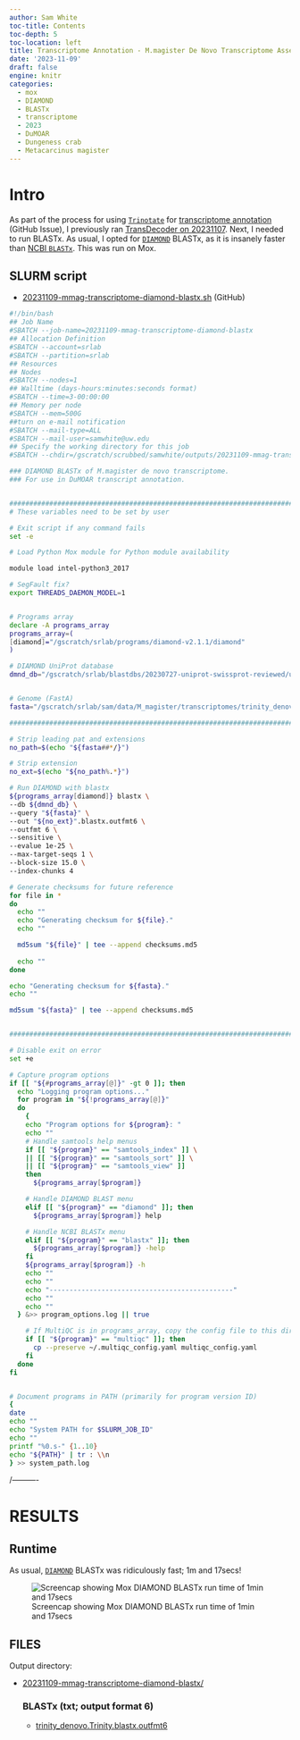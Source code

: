 ```yaml
---
author: Sam White
toc-title: Contents
toc-depth: 5
toc-location: left
title: Transcriptome Annotation - M.magister De Novo Transcriptome Assembly for DuMOAR Project Using DIAMOND BLASTx on Mox
date: '2023-11-09'
draft: false
engine: knitr
categories: 
  - mox
  - DIAMOND
  - BLASTx
  - transcriptome
  - 2023
  - DuMOAR
  - Dungeness crab
  - Metacarcinus magister
---
```

# Intro

As part of the process for using [`Trinotate`](https://github.com/Trinotate/Trinotate/wiki) for [transcriptome annotation](https://github.com/laurahspencer/DuMOAR/issues/44) (GitHub Issue), I previously ran [TransDecoder on 20231107](../2023-11-07-Transcriptome-Annotation---M.magister-De-Novo-Transcriptome-Assembly-for-DuMOAR-Project-Using-TransDecoder-on-Mox/index.qmd). Next, I needed to run BLASTx. As usual, I opted for [`DIAMOND`](https://github.com/bbuchfink/diamond) BLASTx, as it is insanely faster than [NCBI `BLASTx`](https://www.ncbi.nlm.nih.gov/books/NBK279690/). This was run on Mox.

## SLURM script

- [20231109-mmag-transcriptome-diamond-blastx.sh](https://github.com/RobertsLab/sams-notebook/blob/master/sbatch_scripts/20231109-mmag-transcriptome-diamond-blastx.sh) (GitHub)


```bash
#!/bin/bash
## Job Name
#SBATCH --job-name=20231109-mmag-transcriptome-diamond-blastx
## Allocation Definition
#SBATCH --account=srlab
#SBATCH --partition=srlab
## Resources
## Nodes
#SBATCH --nodes=1
## Walltime (days-hours:minutes:seconds format)
#SBATCH --time=3-00:00:00
## Memory per node
#SBATCH --mem=500G
##turn on e-mail notification
#SBATCH --mail-type=ALL
#SBATCH --mail-user=samwhite@uw.edu
## Specify the working directory for this job
#SBATCH --chdir=/gscratch/scrubbed/samwhite/outputs/20231109-mmag-transcriptome-diamond-blastx

### DIAMOND BLASTx of M.magister de novo transcriptome.
### For use in DuMOAR transcript annotation.


###################################################################################
# These variables need to be set by user

# Exit script if any command fails
set -e

# Load Python Mox module for Python module availability

module load intel-python3_2017

# SegFault fix?
export THREADS_DAEMON_MODEL=1


# Programs array
declare -A programs_array
programs_array=(
[diamond]="/gscratch/srlab/programs/diamond-v2.1.1/diamond"
)

# DIAMOND UniProt database
dmnd_db="/gscratch/srlab/blastdbs/20230727-uniprot-swissprot-reviewed/uniprot_sprot.dmnd"


# Genome (FastA)
fasta="/gscratch/srlab/sam/data/M_magister/transcriptomes/trinity_denovo.Trinity.fasta"

###################################################################################

# Strip leading pat and extensions
no_path=$(echo "${fasta##*/}")

# Strip extension
no_ext=$(echo "${no_path%.*}")

# Run DIAMOND with blastx
${programs_array[diamond]} blastx \
--db ${dmnd_db} \
--query "${fasta}" \
--out "${no_ext}".blastx.outfmt6 \
--outfmt 6 \
--sensitive \
--evalue 1e-25 \
--max-target-seqs 1 \
--block-size 15.0 \
--index-chunks 4

# Generate checksums for future reference
for file in *
do
  echo ""
  echo "Generating checksum for ${file}."
  echo ""

  md5sum "${file}" | tee --append checksums.md5
  
  echo ""
done

echo "Generating checksum for ${fasta}."
echo ""

md5sum "${fasta}" | tee --append checksums.md5


###################################################################################

# Disable exit on error
set +e

# Capture program options
if [[ "${#programs_array[@]}" -gt 0 ]]; then
  echo "Logging program options..."
  for program in "${!programs_array[@]}"
  do
    {
    echo "Program options for ${program}: "
    echo ""
    # Handle samtools help menus
    if [[ "${program}" == "samtools_index" ]] \
    || [[ "${program}" == "samtools_sort" ]] \
    || [[ "${program}" == "samtools_view" ]]
    then
      ${programs_array[$program]}

    # Handle DIAMOND BLAST menu
    elif [[ "${program}" == "diamond" ]]; then
      ${programs_array[$program]} help

    # Handle NCBI BLASTx menu
    elif [[ "${program}" == "blastx" ]]; then
      ${programs_array[$program]} -help
    fi
    ${programs_array[$program]} -h
    echo ""
    echo ""
    echo "----------------------------------------------"
    echo ""
    echo ""
  } &>> program_options.log || true

    # If MultiQC is in programs_array, copy the config file to this directory.
    if [[ "${program}" == "multiqc" ]]; then
      cp --preserve ~/.multiqc_config.yaml multiqc_config.yaml
    fi
  done
fi


# Document programs in PATH (primarily for program version ID)
{
date
echo ""
echo "System PATH for $SLURM_JOB_ID"
echo ""
printf "%0.s-" {1..10}
echo "${PATH}" | tr : \\n
} >> system_path.log
```

/----------

# RESULTS

## Runtime

As usual, [`DIAMOND`](https://github.com/bbuchfink/diamond) BLASTx was ridiculously fast; 1m and 17secs!

![Screencap showing Mox DIAMOND BLASTx run time of 1min and 17secs](20231109-mmag-transcriptome-diamond-blastx-runtime.png)

## FILES

Output directory:

- [20231109-mmag-transcriptome-diamond-blastx/](https://gannet.fish.washington.edu/Atumefaciens/20231109-mmag-transcriptome-diamond-blastx/)


  ### BLASTx (txt; output format 6)

  - [trinity_denovo.Trinity.blastx.outfmt6](https://gannet.fish.washington.edu/Atumefaciens/20231109-mmag-transcriptome-diamond-blastx/trinity_denovo.Trinity.blastx.outfmt6)
